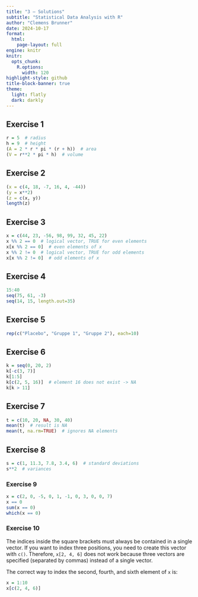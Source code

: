 ```yaml
---
title: "3 – Solutions"
subtitle: "Statistical Data Analysis with R"
author: "Clemens Brunner"
date: 2024-10-17
format:
  html:
    page-layout: full
engine: knitr
knitr:
  opts_chunk: 
    R.options:
      width: 120
highlight-style: github
title-block-banner: true
theme:
  light: flatly
  dark: darkly
---
```


## Exercise 1

```r
r = 5  # radius
h = 9  # height
(A = 2 * r * pi * (r + h))  # area
(V = r**2 * pi * h)  # volume
```


## Exercise 2

```r
(x = c(4, 18, -7, 16, 4, -44))
(y = x**2)
(z = c(x, y))
length(z)
```


## Exercise 3

```r
x = c(44, 23, -56, 98, 99, 32, 45, 22)
x %% 2 == 0  # logical vector, TRUE for even elements
x[x %% 2 == 0]  # even elements of x
x %% 2 != 0  # logical vector, TRUE for odd elements
x[x %% 2 != 0]  # odd elements of x
```


## Exercise 4

```r
15:40
seq(75, 61, -3)
seq(14, 15, length.out=35)
```


## Exercise 5

```r
rep(c("Placebo", "Gruppe 1", "Gruppe 2"), each=10)
```


## Exercise 6

```r
k = seq(0, 20, 2)
k[-c(3, 7)]
k[1:5]
k[c(2, 5, 16)]  # element 16 does not exist -> NA
k[k > 11]
```


## Exercise 7

```r
t = c(10, 20, NA, 30, 40)
mean(t)  # result is NA
mean(t, na.rm=TRUE)  # ignores NA elements
```


## Exercise 8

```r
s = c(1, 11.3, 7.8, 3.4, 6)  # standard deviations
s**2  # variances
```


### Exercise 9

```r
x = c(2, 0, -5, 0, 1, -1, 0, 3, 0, 0, 7)
x == 0
sum(x == 0)
which(x == 0)
```


### Exercise 10

The indices inside the square brackets must always be contained in a single vector. If you want to index three positions, you need to create this vector with `c()`. Therefore, `x[2, 4, 6]` does not work because three vectors are specified (separated by commas) instead of a single vector.

The correct way to index the second, fourth, and sixth element of `x` is:

```r
x = 1:10
x[c(2, 4, 6)]
```
